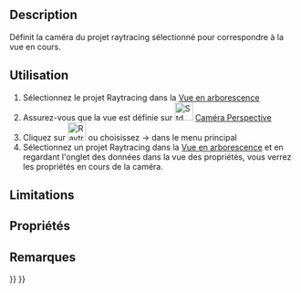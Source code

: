 <languages/>

{{Docnav/fr
|[[Raytracing_InsertPart/fr|Insérer une pièce]]
|[[Raytracing_ExportProject/fr|Exporter un projet]]
|[[Raytracing_Workbench/fr|Atelier Raytracing]]
|IconL=Raytracing_InsertPart.svg
|IconR=Raytracing_ExportProject.svg
|IconC=Workbench_Raytracing.svg
}}

{{GuiCommand/fr
|Name=Raytracing ResetCamera
|Name/fr=Raytracing Réinitialiser la caméra
|MenuLocation=Raytracing → Réinitialiser la caméra
|Workbenches=[[Raytracing_Workbench/fr|Raytracing]]
|Shortcut=
|SeeAlso=
}}

==Description==

Définit la caméra du projet raytracing sélectionné pour correspondre à la vue en cours.

==Utilisation==

# Sélectionnez le projet Raytracing dans la [[Tree_view/fr|Vue en arborescence]]
# Assurez-vous que la vue est définie sur [[Image:Std_PerspectiveCamera.svg|32px|link=Std PerspectiveCamera]] [[Std_PerspectiveCamera/fr|Caméra Perspective]]
# Cliquez sur [[Image:Raytracing_ResetCamera.svg|32px]] ou choisissez {{KEY|Raytracing}} → {{KEY|[[Image:Raytracing_ResetCamera.svg|32px]] Réinitialiser la caméra}} dans le menu principal
# Sélectionnez un projet Raytracing dans la [[Tree_view/fr|Vue en arborescence]] et en regardant l'onglet des données dans la vue des propriétés, vous verrez les propriétés en cours de la caméra.

==Limitations==

==Propriétés==

==Remarques==


{{Docnav/fr
|[[Raytracing_InsertPart/fr|Insérer une pièce]]
|[[Raytracing_ExportProject/fr|Exporter un projet]]
|[[Raytracing_Workbench/fr|Atelier Raytracing]]
|IconL=Raytracing_InsertPart.svg
|IconR=Raytracing_ExportProject.svg
|IconC=Workbench_Raytracing.svg
}}

{{Raytracing_Tools_navi{{#translation:}}}}
{{Userdocnavi{{#translation:}}}}